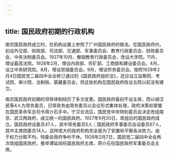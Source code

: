 ```yaml
---
---
---
```

title: 国民政府初期的行政机构
---



南京国民政府成立时，在机构设置上参照了广州国民政府的做法。在国民政府内，初设外交部、财政部、司法部、交通部、军事委员会、教育行政委员会、财政委员会、中央法制委员会。1927年10月，撤销教育行政委员会，改设大学院。11月，增设最高法院。1928年2月，增设内政部、农矿部、工商部和建设委员会。4月，设立中央研究院。8月，增设禁烟委员会。9月，增设侨务委员会。按照1928年2月4日国民党二届四中全会修订通过的《国民政府组织法》，还应设立监察院、考试院、审计院、法制局、蒙藏委员会，但这些机构在国民政府改设五院以前没有建立。

南京国民政府初期的领导体制经历了多次变更。国民政府最初不设主席，而以胡汉民等4人为常务委员，日常政务由常务委员以会议形式集体处理，政府决策权掌握在国民革命军总司令蒋介石手中。宁汉合流后，国民党中央特别委员会决定改组南京、武汉两政府，成立统一的国民政府。1927年9月20日，改组后的国民政府成立。国民政府设委员47人，其中常务委员5人；国民政府军事委员会设委员67人，其中主席团委员14人。这样庞大的政府机构完全是为了安置和平衡各派势力。由于权力分赃不均，特委会政府争吵不休。1928年2月7日，国民党二届四中全会再次改组国民政府，推举谭延闿任国民政府主席，蒋介石任国民政府军事委员会主席。